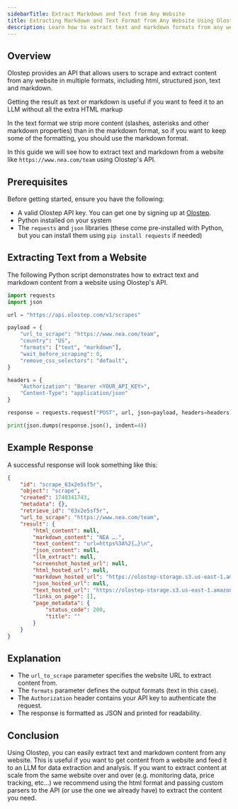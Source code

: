 ```yaml
---
sidebarTitle: Extract Markdown and Text from Any Website
title: Extracting Markdown and Text Format from Any Website Using Olostep
description: Learn how to extract text and markdown formats from any website using Olostep's API.
---
```


## Overview

Olostep provides an API that allows users to scrape and extract content from any website in multiple formats, including html, structured json, text and markdown.

Getting the result as text or markdown is useful if you want to feed it to an LLM without all the extra HTML markup

In the text format we strip more content (slashes, asterisks and other markdown properties) than in the markdown format, so if you want to keep some of the formatting, you should use the markdown format.

In this guide we will see how to extract text and markdown from a website like `https://www.nea.com/team` using Olostep's API.

## Prerequisites

Before getting started, ensure you have the following:

- A valid Olostep API key. You can get one by signing up at [Olostep](https://www.olostep.com/dashboard).
- Python installed on your system
- The `requests` and `json` libraries (these come pre-installed with Python, but you can install them using `pip install requests` if needed)

## Extracting Text from a Website

The following Python script demonstrates how to extract text and markdown content from a website using Olostep's API.

```python
import requests
import json

url = "https://api.olostep.com/v1/scrapes"

payload = {
    "url_to_scrape": "https://www.nea.com/team",
    "country": "US",
    "formats": ["text", "markdown"],
    "wait_before_scraping": 0,
    "remove_css_selectors": "default",
}

headers = {
    "Authorization": "Bearer <YOUR_API_KEY>",
    "Content-Type": "application/json"
}

response = requests.request("POST", url, json=payload, headers=headers)

print(json.dumps(response.json(), indent=4))
```

## Example Response

A successful response will look something like this:

```json
{
    "id": "scrape_63x2e5sf5r",
    "object": "scrape",
    "created": 1740341743,
    "metadata": {},
    "retrieve_id": "63x2e5sf5r",
    "url_to_scrape": "https://www.nea.com/team",
    "result": {
        "html_content": null,
        "markdown_content": "NEA ….",
        "text_content": "url=https%3A%2{…}\n",
        "json_content": null,
        "llm_extract": null,
        "screenshot_hosted_url": null,
        "html_hosted_url": null,
        "markdown_hosted_url": "https://olostep-storage.s3.us-east-1.amazonaws.com/markDown_63x2e5sf5r.txt",
        "json_hosted_url": null,
        "text_hosted_url": "https://olostep-storage.s3.us-east-1.amazonaws.com/plain_text_63x2e5sf5r.txt",
        "links_on_page": [],
        "page_metadata": {
            "status_code": 200,
            "title": ""
        }
    }
}
```

## Explanation

- The `url_to_scrape` parameter specifies the website URL to extract content from.
- The `formats` parameter defines the output formats (text in this case).
- The `Authorization` header contains your API key to authenticate the request.
- The response is formatted as JSON and printed for readability.

## Conclusion

Using Olostep, you can easily extract text and markdown content from any website. This is useful if you want to get content from a website and feed it to an LLM for data extraction and analysis. If you want to extract content at scale from the same website over and over (e.g. monitoring data, price tracking, etc...) we recommend using the html format and passing custom parsers to the API (or use the one we already have) to extract the content you need.

